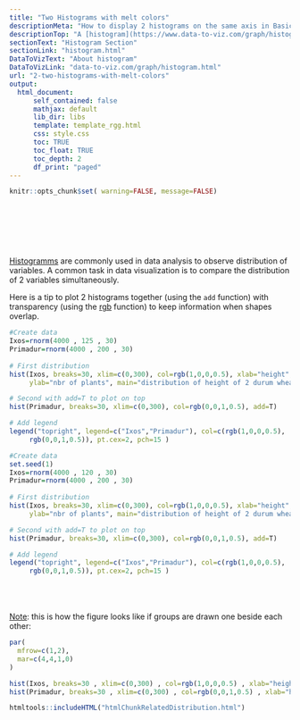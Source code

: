 ```yaml
---
title: "Two Histograms with melt colors"
descriptionMeta: "How to display 2 histograms on the same axis in Basic R."
descriptionTop: "A [histogram](https://www.data-to-viz.com/graph/histogram.html) displays the distribution of a numeric variable. This posts explains how to plot 2 histograms on the same axis in Basic R, without any package."
sectionText: "Histogram Section"
sectionLink: "histogram.html"
DataToVizText: "About histogram"
DataToVizLink: "data-to-viz.com/graph/histogram.html"
url: "2-two-histograms-with-melt-colors"
output:
  html_document:
      self_contained: false    
      mathjax: default
      lib_dir: libs
      template: template_rgg.html
      css: style.css
      toc: TRUE
      toc_float: TRUE
      toc_depth: 2
      df_print: "paged"
---
```



```r
knitr::opts_chunk$set( warning=FALSE, message=FALSE)
```

<div class="container" style="padding-top: 80px">




<div class = "row">
  
<div class = "col-md-6  col-sm-12 align-self-center">
[Histogramms](histogram.html) are commonly used in data analysis to observe distribution of variables. A common task in data visualization is to compare the distribution of 2 variables simultaneously.  

Here is a tip to plot 2 histograms together (using the `add` function) with transparency (using the [rgb](https://stat.ethz.ch/R-manual/R-devel/library/grDevices/html/rgb.html) function) to keep information when shapes overlap.

</div>

  
<div class = "col-md-6  col-sm-12">

```r
#Create data
Ixos=rnorm(4000 , 125 , 30)     
Primadur=rnorm(4000 , 200 , 30) 
 
# First distribution
hist(Ixos, breaks=30, xlim=c(0,300), col=rgb(1,0,0,0.5), xlab="height", 
     ylab="nbr of plants", main="distribution of height of 2 durum wheat varieties" )

# Second with add=T to plot on top
hist(Primadur, breaks=30, xlim=c(0,300), col=rgb(0,0,1,0.5), add=T)

# Add legend
legend("topright", legend=c("Ixos","Primadur"), col=c(rgb(1,0,0,0.5), 
     rgb(0,0,1,0.5)), pt.cex=2, pch=15 )
```
</div>
</div>


```r
#Create data
set.seed(1)
Ixos=rnorm(4000 , 120 , 30)     
Primadur=rnorm(4000 , 200 , 30) 
 
# First distribution
hist(Ixos, breaks=30, xlim=c(0,300), col=rgb(1,0,0,0.5), xlab="height", 
     ylab="nbr of plants", main="distribution of height of 2 durum wheat varieties" )

# Second with add=T to plot on top
hist(Primadur, breaks=30, xlim=c(0,300), col=rgb(0,0,1,0.5), add=T)

# Add legend
legend("topright", legend=c("Ixos","Primadur"), col=c(rgb(1,0,0,0.5), 
     rgb(0,0,1,0.5)), pt.cex=2, pch=15 )
```





<br><br><br>
<u>Note</u>: this is how the figure looks like if groups are drawn one beside each other:
```r
par(
  mfrow=c(1,2),
  mar=c(4,4,1,0)
)

hist(Ixos, breaks=30 , xlim=c(0,300) , col=rgb(1,0,0,0.5) , xlab="height" , ylab="nbr of plants" , main="" )
hist(Primadur, breaks=30 , xlim=c(0,300) , col=rgb(0,0,1,0.5) , xlab="height" , ylab="" , main="")
```
 
 
 

<!-- Close container -->
</div>




```r
htmltools::includeHTML("htmlChunkRelatedDistribution.html")
```







